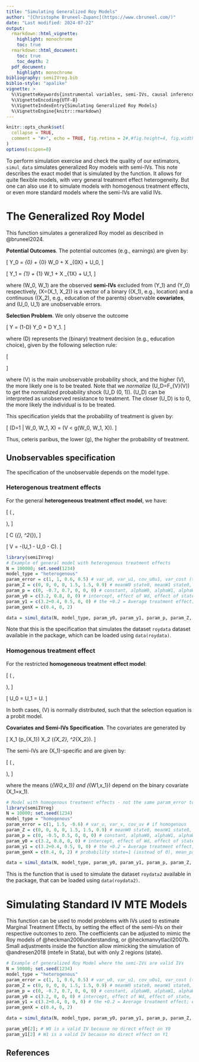 ```yaml
---
title: "Simulating Generalized Roy Models"
author: "[Christophe Bruneel-Zupanc](https://www.cbruneel.com/)"
date: "Last modified: 2024-07-22"
output:
  rmarkdown::html_vignette:
    highlight: monochrome
    toc: true
  rmarkdown::html_document:
    toc: true
    toc_depth: 2
  pdf_document:
    highlight: monochrome
bibliography: semiIVreg.bib
biblio-style: "apalike"
vignette: >
  %\VignetteKeywords{instrumental variables, semi-IVs, causal inference}
  %\VignetteEncoding{UTF-8}
  %\VignetteIndexEntry{Simulating Generalized Roy Models}
  %\VignetteEngine{knitr::rmarkdown}
---
```


```r
knitr::opts_chunk$set(
  collapse = TRUE,
  comment = "#>", echo = TRUE, fig.retina = 2#,#fig.height=4, fig.width=5, fig.align='center'
)
options(scipen=8)
```


To perform simulation exercise and check the quality of our estimators, `simul_data` simulates generalized Roy models with semi-IVs. This note describes the exact model that is simulated by the function. It allows for quite flexible models, with very general treatment effect heterogeneity. But one can also use it to simulate models with homogenous treatment effects, or even more standard models where the semi-IVs are valid IVs. 


# The Generalized Roy Model

This function simulates a generalized Roy model as described in @bruneel2024.

**Potential Outcomes**. The potential outcomes (e.g., earnings) are given by:

\[
Y_0 = \delta_{0} + \beta_{0} W_0 + X \beta_{0X} + U_0,
\]

\[
Y_1 = \delta_{1} + \beta_{1} W_1 + X \beta_{1X} + U_1,
\]

where \(W_0, W_1\) are the observed **semi-IVs** excluded from \(Y_1\) and \(Y_0\) respectively, \(X=(X_1, X_2)\) is a vector of a binary (\(X_1\), e.g., location) and a continuous (\(X_2\), e.g., education of the parents) observable **covariates**, and \(U_0, U_1\) are unobservable errors.

**Selection Problem**. We only observe the outcome

\[
Y = (1-D) Y_0 + D Y_1.
\]

where \(D\) represents the (binary) treatment decision (e.g., education choice), given by the following selection rule:

\[
\begin{aligned}
D^* &= g(W_0, W_1, X) - V \\
&= - ( \alpha + \alpha_0 W_0 + \alpha_1 W_1 + \alpha_2 W_0 \times W_1 + \alpha_{X_1} X_1 + \alpha_{X_2} X_2) - V, \\
\text{ with } \quad D &= \mathbb{I}(D^* > 0),
\end{aligned}
\]

where \(V\) is the main unobservable probability shock, and the higher \(V\), the more likely one is to be treated. Note that we *normalize* \(U_D=F_{V}(V)\) to get the normalized probability shock \(U_D \sim \mathcal{U}(0, 1)\). \(U_D\) can be interpreted as unobserved resistance to treatment. The closer \(U_D\) is to 0, the more likely the individual is to be treated.

This specification yields that the probability of treatment is given by:

\[
\textrm{Pr}(D=1 | W_0, W_1, X) = \textrm{Pr}(V < g(W_0, W_1, X)).
\]

Thus, ceteris paribus, the lower \(g\), the higher the probability of treatment.



## Unobservables specification

The specification of the unobservable depends on the model type.

### Heterogenous treatment effects
For the general **heterogeneous treatment effect model**, we have:

\[
\begin{pmatrix}
U_0 \\
U_1
\end{pmatrix}
\sim \mathcal{N}\left(
\begin{pmatrix}
0 \\
0
\end{pmatrix},
\begin{pmatrix}
\sigma^2_{U0} & \sigma_{U0U1} \\
\sigma_{U0U1} & \sigma^2_{U1}
\end{pmatrix}
\right),
\]

\[
C \sim \mathcal{N}(\mu_{\text{cost}}, \sigma^2_{\text{cost}}),
\]

\[
V = -(U_1 - U_0 - C).
\]




```r
library(semiIVreg)
# Example of general model with heterogenous treatment effects
N = 100000; set.seed(1234)
model_type = "heterogenous"
param_error = c(1, 1, 0.6, 0.5) # var_u0, var_u1, cov_u0u1, var_cost (the mean cost = constant in D*) # if heterogenous
param_Z = c(0, 0, 0, 0, 1.5, 1.5, 0.9) # meanW0 state0, meanW1 state0, meanW0 state1, meanW1 state1, varW0, varW1, covW0W1
param_p = c(0, -0.7, 0.7, 0, 0, 0) # constant, alphaW0, alphaW1, alphaW0W1, effect of state, effect of parent educ
param_y0 = c(3.2, 0.8, 0, 0) # intercept, effect of Wd, effect of state, effect of parent educ;
param_y1 = c(3.2+0.4, 0.5, 0, 0) # the +0.2 = Average treatment effect; effect of W1, effect of state, effect of parent educ;
param_genX = c(0.4, 0, 2)

data = simul_data(N, model_type, param_y0, param_y1, param_p, param_Z, param_genX, param_error)
```

Note that this is the specification that simulates the dataset `roydata` dataset available in the package, which can be loaded using `data(roydata)`.





### Homogenous treatment effect

For the restricted **homogeneous treatment effect model**:

\[
\begin{pmatrix}
U \\
V
\end{pmatrix}
\sim \mathcal{N}\left(
\begin{pmatrix}
0 \\
\mu_{V}
\end{pmatrix},
\begin{pmatrix}
\sigma^2_{U} & \sigma_{UV} \\
\sigma_{UV} & \sigma^2_{V}
\end{pmatrix}
\right),
\]

\[
U_0 = U_1 = U.
\]

In both cases, \(V\) is normally distributed, such that the selection equation is a probit model.

**Covariates and Semi-IVs Specification**. The covariates are generated by

\[
X_1 \sim \text{Bernoulli}(p_{X_1}) \text{ and } X_2 \sim \mathcal{N}(\mu_{X_2}, \sigma^2_{X_2}).
\]

The semi-IVs are \(X_1\)-specific and are given by:

\[
\begin{pmatrix}
W_0 \\
W_1
\end{pmatrix}
\sim \mathcal{N}\left(
\begin{pmatrix}
\mu_{W0,x_1} \\
\mu_{W1,x_1}
\end{pmatrix},
\begin{pmatrix}
\sigma^2_{W0} & \sigma_{W0W1} \\
\sigma_{W0W1} & \sigma^2_{W1}
\end{pmatrix}
\right),
\]

where the means \(\mu_{W0,x_1}\) and \(\mu_{W1,x_1}\) depend on the binary covariate \(X_1=x_1\).



```r
# Model with homogenous treatment effects - not the same param_error to specify. 
library(semiIVreg)
N = 10000; set.seed(1234)
model_type = "homogenous"
param_error = c(1, 1.5, -0.6) # var_u, var_v, cov_uv # if homogenous
param_Z = c(0, 0, 0, 0, 1.5, 1.5, 0.9) # meanW0 state0, meanW1 state0, meanW0 state1, meanW1 state1, varW0, varW1, covW0W1
param_p = c(0, -0.5, 0.5, 0, 0, 0) # constant, alphaW0, alphaW1, alphaW0W1, effect of state, effect of parent educ
param_y0 = c(3.2, 0.8, 0, 0) # intercept, effect of Wd, effect of state, effect of parent educ;
param_y1 = c(3.2+0.4, 0.5, 0, 0) # the +0.2 = Average treatment effect; effect of W1, effect of state, effect of parent educ;
param_genX = c(0.4, 0, 2) # probability state=1 (instead of 0), mean_parenteduc, sd_parenteduc (parenteduc drawn as continuous)

data = simul_data(N, model_type, param_y0, param_y1, param_p, param_Z, param_genX, param_error)
```

This is the function that is used to simulate the dataset `roydata2` available in the package, that can be loaded using `data(roydata2)`. 




# Simulating Standard IV MTE Models

This function can be used to model problems with IVs used to estimate Marginal Treatment Effects, by setting the effect of the semi-IVs on their respective outcomes to zero. The coefficients can be adjusted to mimic the Roy models of @heckman2006understanding, or @heckmanvytlacil2007b. Small adjustments inside the function allow mimicking the simulation of @andresen2018 (mtefe in Stata), but with only 2 regions (state).

```r
# Example of generalized Roy Model where the semi-IVs are valid IVs
N = 50000; set.seed(1234)
model_type = "heterogenous"
param_error = c(1, 1, 0.6, 0.5) # var_u0, var_u1, cov_u0u1, var_cost (the mean cost = constant in D*) # if heterogenous
param_Z = c(0, 0, 0, 0, 1.5, 1.5, 0.9) # meanW0 state0, meanW1 state0, meanW0 state1, meanW1 state1, varW0, varW1, covW0W1
param_p = c(0, -0.7, 0.7, 0, 0, 0) # constant, alphaW0, alphaW1, alphaW0W1, effect of state, effect of parent educ
param_y0 = c(3.2, 0, 0, 0) # intercept, effect of Wd, effect of state, effect of parent educ;
param_y1 = c(3.2+0.4, 0, 0, 0) # the +0.2 = Average treatment effect; effect of W1, effect of state, effect of parent educ;
param_genX = c(0.4, 0, 2)

data = simul_data(N, model_type, param_y0, param_y1, param_p, param_Z, param_genX, param_error)

param_y0[2]; # W0 is a valid IV because no direct effect on Y0
param_y1[2] # W1 is a valid IV because no direct effect on Y1
```

## References


